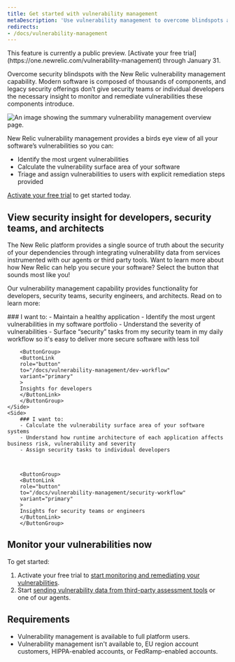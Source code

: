 ```yaml
---
title: Get started with vulnerability management
metaDescription: 'Use vulnerability management to overcome blindspots and remediate vulnerabilities.'
redirects:
- /docs/vulnerability-management
---
```



<Callout title="Public preview">
  This feature is currently a public preview. [Activate your free trial](https://one.newrelic.com/vulnerability-management) through January 31.   
</Callout>

Overcome security blindspots with the New Relic vulnerability management capability. Modern software is composed of thousands of components, and legacy security offerings don’t give security teams or individual developers the necessary insight to monitor and remediate vulnerabilities these components introduce.

<img
  title="Vulnerability management overview"
  alt="An image showing the summary vulnerability management overview page."
  src={vmOverview}
/>

New Relic vulnerability management provides a birds eye view of all your software’s vulnerabilities so you can:
- Identify the most urgent vulnerabilities
- Calculate the vulnerability surface area of your software 
- Triage and assign vulnerabilities to users with explicit remediation steps provided

[Activate your free trial](https://one.newrelic.com/vulnerability-management) to get started today.

## View security insight for developers, security teams, and architects

The New Relic platform provides a single source of truth about the security of your dependencies through integrating vulnerability data from services instrumented with our agents or third party tools. Want to learn more about how New Relic can help you secure your software? Select the button that sounds most like you!

Our vulnerability management capability provides functionality for developers, security teams, security engineers, and architects. Read on to learn more:


<SideBySide>
    <Side>
        ### I want to:
        - Maintain a healthy application
        - Identify the most urgent vulnerabilities in my software portfolio
        - Understand the severity of vulnerabilities
        - Surface “security” tasks from my security team in my daily workflow so it's easy to deliver more secure software with less toil


        <ButtonGroup>
        <ButtonLink
        role="button"
        to="/docs/vulnerability-management/dev-workflow"
        variant="primary"
        >
        Insights for developers
        </ButtonLink>
        </ButtonGroup>
    </Side>
    <Side>
        ### I want to:
        - Calculate the vulnerability surface area of your software systems 
        - Understand how runtime architecture of each application affects business risk, vulnerability and severity
        - Assign security tasks to individual developers



        <ButtonGroup>
        <ButtonLink
        role="button"
        to="/docs/vulnerability-management/security-workflow"
        variant="primary"
        >
        Insights for security teams or engineers
        </ButtonLink>
        </ButtonGroup>  
  </Side>
</SideBySide>


## Monitor your vulnerabilities now

To get started:

1. Activate your free trial to [start monitoring and remediating your vulnerabilities](https://one.newrelic.com/vulnerability-management). 
2. Start [sending vulnerability data from third-party assessment tools](/docs/vulnerability-management/integrations/intro) or one of our agents.

## Requirements 

- Vulnerability management is available to full platform users.
- Vulnerability management isn't available to, EU region account customers, HIPPA-enabled accounts, or FedRamp-enabled accounts.